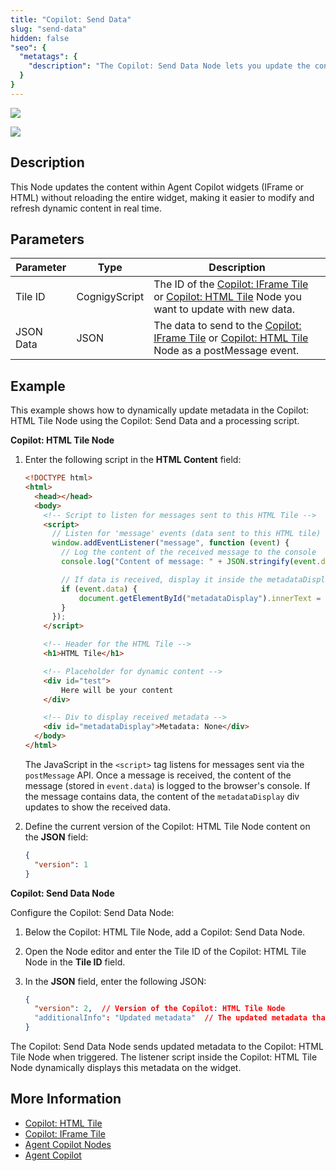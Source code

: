 ```yaml
---
title: "Copilot: Send Data"
slug: "send-data"
hidden: false
"seo": {
  "metatags": {
    "description": "The Copilot: Send Data Node lets you update the content within Agent Copilot widgets (IFrame or HTML) without reloading the entire widget, making it easier to modify and refresh dynamic content in real time."
  }
}
---
```


<a href="/release-notes/4.90"><img noZoom src="https://img.shields.io/badge/Added in-v4.90-blue.svg" /></a>


<Frame>
  <img class="image-center" src="/_assets/ai/develop/node-reference/agent-copilot/send-data.png" style={{ width: 'auto' }} />
</Frame>

## Description

This Node updates the content within Agent Copilot widgets (IFrame or HTML) without reloading the entire widget, making it easier to modify and refresh dynamic content in real time.

## Parameters

| Parameter | Type          | Description                                                                                                                               |
|-----------|---------------|-------------------------------------------------------------------------------------------------------------------------------------------|
| Tile ID   | CognigyScript | The ID of the [Copilot: IFrame Tile](/ai/agents/develop/node-reference/agent-copilot/set-iframe-tile) or [Copilot: HTML Tile](/ai/agents/develop/node-reference/agent-copilot/set-html-tile) Node you want to update with new data. |
| JSON Data | JSON          | The data to send to the [Copilot: IFrame Tile](/ai/agents/develop/node-reference/agent-copilot/set-iframe-tile) or [Copilot: HTML Tile](/ai/agents/develop/node-reference/agent-copilot/set-html-tile) Node as a postMessage event. |

## Example

This example shows how to dynamically update metadata in the Copilot: HTML Tile Node using the Copilot: Send Data and a processing script.

<Accordion title="Update metadata in the Copilot: HTML Tile Node using the Copilot: Send Data">

  **Copilot: HTML Tile Node**

  1. Enter the following script in the **HTML Content** field:

      ```html
      <!DOCTYPE html>
      <html>
        <head></head>
        <body>
          <!-- Script to listen for messages sent to this HTML Tile -->
          <script>
            // Listen for 'message' events (data sent to this HTML tile)
            window.addEventListener("message", function (event) {
              // Log the content of the received message to the console
              console.log("Content of message: " + JSON.stringify(event.data));

              // If data is received, display it inside the metadataDisplay div
              if (event.data) {
                  document.getElementById("metadataDisplay").innerText = "Metadata: " + JSON.stringify(event.data);
              }
            });
          </script>

          <!-- Header for the HTML Tile -->
          <h1>HTML Tile</h1>

          <!-- Placeholder for dynamic content -->
          <div id="test">
              Here will be your content
          </div>

          <!-- Div to display received metadata -->
          <div id="metadataDisplay">Metadata: None</div>
        </body>
      </html>
      ```

      The JavaScript in the `<script>` tag listens for messages sent via the `postMessage` API. Once a message is received, the content of the message (stored in `event.data`) is logged to the browser's console. If the message contains data, the content of the `metadataDisplay` div updates to show the received data.

  2. Define the current version of the Copilot: HTML Tile Node content on the **JSON** field:

      ```json
      {
        "version": 1
      }
      ```

  **Copilot: Send Data Node**

  Configure the Copilot: Send Data Node:

  1. Below the Copilot: HTML Tile Node, add a Copilot: Send Data Node.
  2. Open the Node editor and enter the Tile ID of the Copilot: HTML Tile Node in the **Tile ID** field.
  3. In the **JSON** field, enter the following JSON:

      ```json
      {
        "version": 2,  // Version of the Copilot: HTML Tile Node
        "additionalInfo": "Updated metadata"  // The updated metadata that will be sent to the Copilot: HTML Tile Node
      }
      ```

  The Copilot: Send Data Node sends updated metadata to the Copilot: HTML Tile Node when triggered. The listener script inside the Copilot: HTML Tile Node dynamically displays this metadata on the widget.
</Accordion>

## More Information

- [Copilot: HTML Tile](/ai/agents/develop/node-reference/agent-copilot/set-html-tile)
- [Copilot: IFrame Tile](/ai/agents/develop/node-reference/agent-copilot/set-iframe-tile)
- [Agent Copilot Nodes](/ai/agents/develop/node-reference/agent-copilot/overview)
- [Agent Copilot](/agent-copilot/overview)